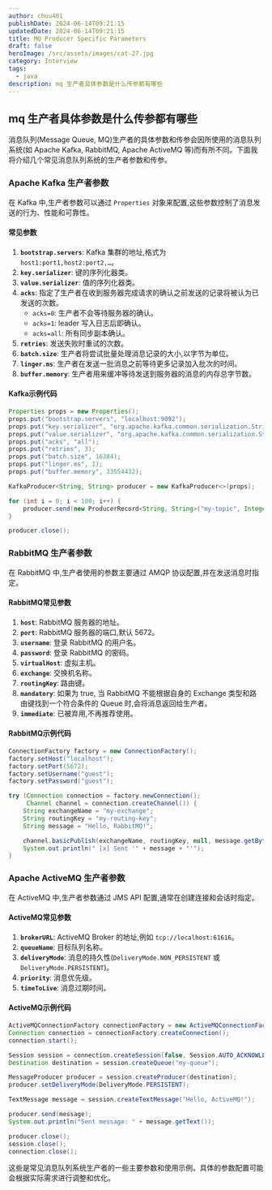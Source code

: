 ```yaml
---
author: chou401
publishDate: 2024-06-14T09:21:15
updatedDate: 2024-06-14T09:21:15
title: MQ Producer Specific Parameters
draft: false
heroImage: /src/assets/images/cat-27.jpg
category: Interview
tags:
  - java
description: mq 生产者具体参数是什么传参都有哪些
---
```


## mq 生产者具体参数是什么传参都有哪些

消息队列(Message Queue, MQ)生产者的具体参数和传参会因所使用的消息队列系统(如 Apache Kafka, RabbitMQ, Apache ActiveMQ 等)而有所不同。下面我将介绍几个常见消息队列系统的生产者参数和传参。

### Apache Kafka 生产者参数

在 Kafka 中,生产者参数可以通过 `Properties` 对象来配置,这些参数控制了消息发送的行为、性能和可靠性。

#### 常见参数

1. **`bootstrap.servers`**: Kafka 集群的地址,格式为 `host1:port1,host2:port2,…`。
2. **`key.serializer`**: 键的序列化器类。
3. **`value.serializer`**: 值的序列化器类。
4. **`acks`**: 指定了生产者在收到服务器完成请求的确认之前发送的记录将被认为已发送的次数。
   - `acks=0`: 生产者不会等待服务器的确认。
   - `acks=1`: leader 写入日志后即确认。
   - `acks=all`: 所有同步副本确认。
5. **`retries`**: 发送失败时重试的次数。
6. **`batch.size`**: 生产者将尝试批量处理消息记录的大小,以字节为单位。
7. **`linger.ms`**: 生产者在发送一批消息之前等待更多记录加入批次的时间。
8. **`buffer.memory`**: 生产者用来缓冲等待发送到服务器的消息的内存总字节数。

#### Kafka示例代码

```java
Properties props = new Properties();
props.put("bootstrap.servers", "localhost:9092");
props.put("key.serializer", "org.apache.kafka.common.serialization.StringSerializer");
props.put("value.serializer", "org.apache.kafka.common.serialization.StringSerializer");
props.put("acks", "all");
props.put("retries", 3);
props.put("batch.size", 16384);
props.put("linger.ms", 1);
props.put("buffer.memory", 33554432);

KafkaProducer<String, String> producer = new KafkaProducer<>(props);

for (int i = 0; i < 100; i++) {
    producer.send(new ProducerRecord<String, String>("my-topic", Integer.toString(i), Integer.toString(i)));
}

producer.close();
```

### RabbitMQ 生产者参数

在 RabbitMQ 中,生产者使用的参数主要通过 AMQP 协议配置,并在发送消息时指定。

#### RabbitMQ常见参数

1. **`host`**: RabbitMQ 服务器的地址。
2. **`port`**: RabbitMQ 服务器的端口,默认 5672。
3. **`username`**: 登录 RabbitMQ 的用户名。
4. **`password`**: 登录 RabbitMQ 的密码。
5. **`virtualHost`**: 虚拟主机。
6. **`exchange`**: 交换机名称。
7. **`routingKey`**: 路由键。
8. **`mandatory`**: 如果为 true, 当 RabbitMQ 不能根据自身的 Exchange 类型和路由键找到一个符合条件的 Queue 时,会将消息返回给生产者。
9. **`immediate`**: 已被弃用,不再推荐使用。

#### RabbitMQ示例代码

```java
ConnectionFactory factory = new ConnectionFactory();
factory.setHost("localhost");
factory.setPort(5672);
factory.setUsername("guest");
factory.setPassword("guest");

try (Connection connection = factory.newConnection();
     Channel channel = connection.createChannel()) {
    String exchangeName = "my-exchange";
    String routingKey = "my-routing-key";
    String message = "Hello, RabbitMQ!";

    channel.basicPublish(exchangeName, routingKey, null, message.getBytes("UTF-8"));
    System.out.println(" [x] Sent '" + message + "'");
}
```

### Apache ActiveMQ 生产者参数

在 ActiveMQ 中,生产者参数通过 JMS API 配置,通常在创建连接和会话时指定。

#### ActiveMQ常见参数

1. **`brokerURL`**: ActiveMQ Broker 的地址,例如 `tcp://localhost:61616`。
2. **`queueName`**: 目标队列名称。
3. **`deliveryMode`**: 消息的持久性(`DeliveryMode.NON_PERSISTENT` 或 `DeliveryMode.PERSISTENT`)。
4. **`priority`**: 消息优先级。
5. **`timeToLive`**: 消息过期时间。

#### ActiveMQ示例代码

```java
ActiveMQConnectionFactory connectionFactory = new ActiveMQConnectionFactory("tcp://localhost:61616");
Connection connection = connectionFactory.createConnection();
connection.start();

Session session = connection.createSession(false, Session.AUTO_ACKNOWLEDGE);
Destination destination = session.createQueue("my-queue");

MessageProducer producer = session.createProducer(destination);
producer.setDeliveryMode(DeliveryMode.PERSISTENT);

TextMessage message = session.createTextMessage("Hello, ActiveMQ!");

producer.send(message);
System.out.println("Sent message: " + message.getText());

producer.close();
session.close();
connection.close();
```

这些是常见消息队列系统生产者的一些主要参数和使用示例。具体的参数配置可能会根据实际需求进行调整和优化。
